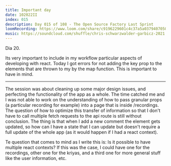 ```yaml
---
title: Important day
date: 102022II
index: 015
description: Day 015 of 108 - The Open Source Factory Last Sprint
loomRecording: https://www.loom.com/share/c9196229601c4c37a5a03794070509fd
music: https://soundcloud.com/shuffle/chris-schwarzwalder-garbicz-2021
---
```


Dia 20.

Its very important to include in my workflow particular aspects of developing with react. Today I got errors for not adding the key prop to the elements that are thrown to my by the map function. This is important to have in mind.

---

The session was about cleaning up some major design issues, and perfecting the functionality of the app as a whole. The time catched me and I was not able to work on the understanding of how to pass granular props (a particular recording for example) into a page that is inside /recordings. The question of how to optimize this transfer of information so that I don't have to call multiple fetch requests to the api route is still without conclusion. The thing is that when I add a new comment the element gets updated, so how can I have a state that I can update but doesn't require a full update of the whole app (as it would happen if I had a react context).

Te question that comes to mind as I write this is: Is it possible to have multiple react contexts? If this was the case, I could have one for the recordings, other one for the kriyas, and a third one for more general stuff like the user information, etc.
